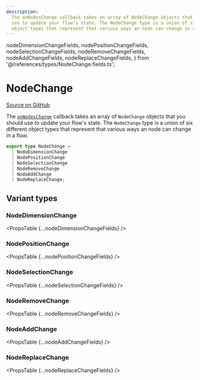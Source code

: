 ```yaml
---
description:
  The onNodesChange callback takes an array of NodeChange objects that you should
  use to update your flow's state. The NodeChange type is a union of six different
  object types that represent that various ways an node can change in a flow.
---
```


  nodeDimensionChangeFields,
  nodePositionChangeFields,
  nodeSelectionChangeFields,
  nodeRemoveChangeFields,
  nodeAddChangeFields,
  nodeReplaceChangeFields,
} from '@/references/types/NodeChange.fields.ts';

# NodeChange

[Source on GitHub](https://github.com/xyflow/xyflow/blob/487b13c9ad8903789f56c6fcfd8222f9cb74b812/packages/system/src/types/changes.ts/#L47)

The [`onNodesChange`](/api-reference/react-flow#on-nodes-change) callback takes
an array of `NodeChange` objects that you should use to update your flow's state.
The `NodeChange` type is a union of six different object types that represent that
various ways an node can change in a flow.

```ts
export type NodeChange =
  | NodeDimensionChange
  | NodePositionChange
  | NodeSelectionChange
  | NodeRemoveChange
  | NodeAddChange
  | NodeReplaceChange;
```

## Variant types

### NodeDimensionChange

<PropsTable {...nodeDimensionChangeFields} />

### NodePositionChange

<PropsTable {...nodePositionChangeFields} />

### NodeSelectionChange

<PropsTable {...nodeSelectionChangeFields} />

### NodeRemoveChange

<PropsTable {...nodeRemoveChangeFields} />

### NodeAddChange

<PropsTable {...nodeAddChangeFields} />

### NodeReplaceChange

<PropsTable {...nodeReplaceChangeFields} />
